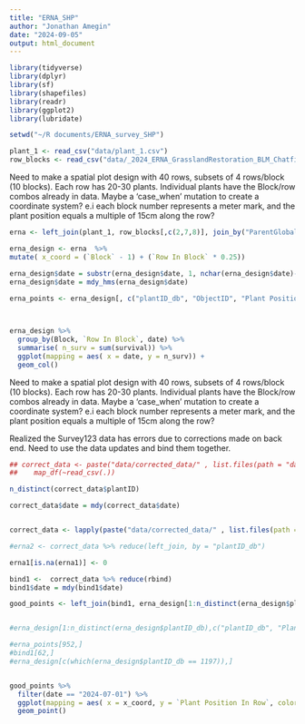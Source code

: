 ```yaml
---
title: "ERNA_SHP"
author: "Jonathan Amegin"
date: "2024-09-05"
output: html_document
---
```

```r
library(tidyverse)
library(dplyr)
library(sf)
library(shapefiles)
library(readr)
library(ggplot2)
library(lubridate)

setwd("~/R documents/ERNA_survey_SHP")

plant_1 <- read_csv("data/plant_1.csv")
row_blocks <- read_csv("data/_2024_ERNA_GrasslandRestoration_BLM_ChatfieldCommonGarden_0.csv")
```
Need to make a spatial plot design with 40 rows, subsets of 4 rows/block (10 blocks). Each row has 20-30 plants. 
Individual plants have the Block/row combos already in data. 
Maybe a 'case_when' mutation to create a coordinate system? e.i each block number represents a meter mark, and the plant position equals a multiple of 15cm along the row?
```r
erna <- left_join(plant_1, row_blocks[,c(2,7,8)], join_by("ParentGlobalID" == "GlobalID"), relationship = "many-to-one")

erna_design <- erna  %>% 
mutate( x_coord = (`Block` - 1) + (`Row In Block` * 0.25)) 

erna_design$date = substr(erna_design$date, 1, nchar(erna_design$date)-2)
erna_design$date = mdy_hms(erna_design$date)
 
erna_points <- erna_design[, c("plantID_db", "ObjectID", "Plant Position In Row", "x_coord")]



erna_design %>% 
  group_by(Block, `Row In Block`, date) %>% 
  summarise( n_surv = sum(survival)) %>% 
  ggplot(mapping = aes( x = date, y = n_surv)) +
  geom_col()
```

Need to make a spatial plot design with 40 rows, subsets of 4 rows/block (10 blocks). Each row has 20-30 plants. 
Individual plants have the Block/row combos already in data. 
Maybe a 'case_when' mutation to create a coordinate system? e.i each block number represents a meter mark, and the plant position equals a multiple of 15cm along the row?


Realized the Survey123 data has errors due to corrections made on back end. Need to use the data updates and bind them together. 

```r
## correct_data <- paste("data/corrected_data/" , list.files(path = "data/corrected_data", pattern = "\\.csv$"), sep = "" ) %>% 
##    map_df(~read_csv(.))

n_distinct(correct_data$plantID)

correct_data$date = mdy(correct_data$date)


correct_data <- lapply(paste("data/corrected_data/" , list.files(path = "data/corrected_data", pattern = "\\.csv$"), sep = "" ), read_csv)

#erna2 <- correct_data %>% reduce(left_join, by = "plantID_db")

erna1[is.na(erna1)] <- 0

bind1 <-  correct_data %>% reduce(rbind)
bind1$date = mdy(bind1$date)

good_points <- left_join(bind1, erna_design[1:n_distinct(erna_design$plantID_db),c("plantID_db", "Plant Position In Row", "x_coord")], by = "plantID_db")


#erna_design[1:n_distinct(erna_design$plantID_db),c("plantID_db", "Plant Position In Row", "x_coord")]

#erna_points[952,]
#bind1[62,]
#erna_design[c(which(erna_design$plantID_db == 1197)),]


good_points %>% 
  filter(date == "2024-07-01") %>% 
  ggplot(mapping = aes( x = x_coord, y = `Plant Position In Row`, color = as.factor(survival))) +
  geom_point()
```

